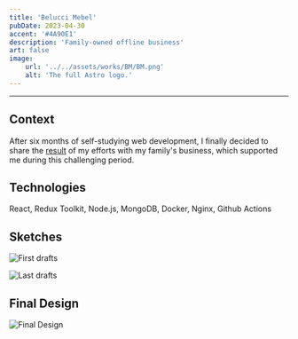 ```yaml
---
title: 'Belucci Mebel'
pubDate: 2023-04-30
accent: '#4A90E1'
description: 'Family-owned offline business'
art: false
image:
    url: '../../assets/works/BM/BM.png'
    alt: 'The full Astro logo.'
---
```


---

## Context

After six months of self-studying web development, I finally decided to share the [result](https://beluccimebel.ru/) of my efforts with my family's business, which supported me during this challenging period.

## Technologies

React, Redux Toolkit, Node.js, MongoDB, Docker, Nginx, Github Actions

## Sketches

![First drafts](../../assets/works/BM/first_drafts.webp)

![Last drafts](../../assets/works/BM/last_drafts.webp)

## Final Design

![Final Design](../../assets/works/BM/full.webp)
